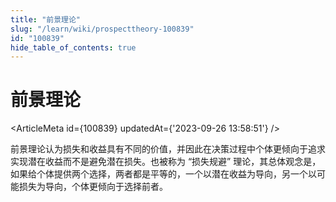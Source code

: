 ```yaml
---
title: "前景理论"
slug: "/learn/wiki/prospecttheory-100839"
id: "100839"
hide_table_of_contents: true
---
```



# 前景理论

<ArticleMeta id={100839} updatedAt={'2023-09-26 13:58:51'} />
<div className='border-solid border-b border-t-0 my-4 border-[var(--ifm-color-gray-300)]' />

前景理论认为损失和收益具有不同的价值，并因此在决策过程中个体更倾向于追求实现潜在收益而不是避免潜在损失。也被称为 “损失规避” 理论，其总体观念是，如果给个体提供两个选择，两者都是平等的，一个以潜在收益为导向，另一个以可能损失为导向，个体更倾向于选择前者。
